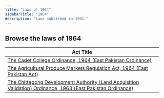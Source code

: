 ```yaml
---
title: "Laws of 1964"
sidebarTitle: "1964"
description: "Laws published in 1964."
---
```


## Browse the laws of 1964

| Act Title |
|-----------|
| [The Cadet College Ordinance, 1964 (East Pakistan Ordinance)](/laws/act-338) |
| [The Agricultural Produce Markets Regulation Act, 1964 (East Pakistan Act)](/laws/act-337) |
| [The Chittagong Development Authority (Land Acquisition Validation) Ordinance, 1963 (East Pakistan Ordinance)](/laws/act-336) |
